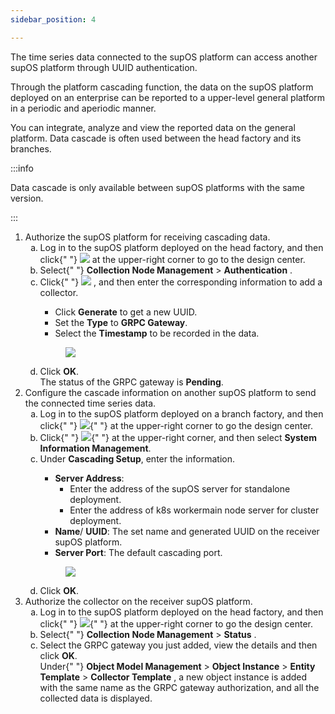 ```yaml
---
sidebar_position: 4

---
```


<div>
  <section id="cascading-collector">
    <p>
      The time series data connected to the supOS platform can access another
      supOS platform through UUID authentication.
    </p>
    <p>
      Through the platform cascading function, the data on the supOS platform
      deployed on an enterprise can be reported to a upper-level general
      platform in a periodic and aperiodic manner.
    </p>
    <p>
      You can integrate, analyze and view the reported data on the general
      platform. Data cascade is often used between the head factory and its
      branches.
    </p>


:::info

Data cascade is only available
      between supOS platforms with the same version.

:::

  </section>
  <section>
    <ol>
      <li>
        <span>Authorize the supOS platform for receiving cascading data.</span>
        <ol
          type="a"
          id="authorizing_cascading_data_collector__substeps_yxy_fwd_ytb"
        >
          <li className="substepexpand">
            <span>
              Log in to the supOS platform deployed on the head factory, and
              then click{" "}
              <img
                id="authorizing_cascading_data_collector__image_stf_xfd_ytb"
                src="https://wordpressfreezonex.oss-cn-hangzhou.aliyuncs.com/platform/
7.png"
              /> at the upper-right corner to go to the design center.
            </span>
          </li>
          <li className="substepexpand">
            <span>
              Select{" "}
              <span className="menucascade">
                <strong>Collection Node Management</strong> > <strong>Authentication</strong>
              </span>
              .
            </span>
          </li>
          <li className="substepexpand">
            <span>
              Click{" "}
              <img
                id="authorizing_cascading_data_collector__image_ott_mgd_ytb"
                src="https://wordpressfreezonex.oss-cn-hangzhou.aliyuncs.com/platform/
16.png"
              />
              , and then enter the corresponding information to add a collector.
            </span>
            <div>
              <ul id="authorizing_cascading_data_collector__ul_u2m_mjd_ytb">
                <li>
                  Click <strong>Generate</strong> to get a new
                  UUID.
                </li>
                <li>
                  Set the <strong>Type</strong> to <strong>GRPC Gateway</strong>.
                </li>
                <li>
                  Select the <strong>Timestamp</strong> to be
                  recorded in the data.
                </li>
              </ul>
            </div>
            <div>
              <figure
                className="fignone"
                id="authorizing_cascading_data_collector__fig_ink_qgd_ytb"
              >
                <img
                  id="authorizing_cascading_data_collector__image_qdt_tgd_ytb"
                  src="https://wordpressfreezonex.oss-cn-hangzhou.aliyuncs.com/platform/18.png
"
                />
              </figure>
            </div>
          </li>
          <li className="substepexpand">
            <span>
              Click <strong>OK</strong>.
            </span>
            <div>
              The status of the GRPC gateway is <strong>Pending</strong>.
            </div>
          </li>
        </ol>
      </li>
      <li>
        <span>
          Configure the cascade information on another supOS platform to send
          the connected time series data.
        </span>
        <ol
          type="a"
          id="authorizing_cascading_data_collector__substeps_qns_4wd_ytb"
        >
          <li className="substepexpand">
            <span>
              Log in to the supOS platform deployed on a branch factory, and
              then click{" "}
              <img
                id="authorizing_cascading_data_collector__image_q3n_rwd_ytb"
                src="https://wordpressfreezonex.oss-cn-hangzhou.aliyuncs.com/platform/
7.png"
              />{" "}
              at the upper-right corner to go the design center.
            </span>
          </li>
          <li className="substepexpand">
            <span>
              Click{" "}
              <img
                id="authorizing_cascading_data_collector__image_rs1_zvd_ytb"
                src="https://wordpressfreezonex.oss-cn-hangzhou.aliyuncs.com/platform/
6.png"
              />{" "}
              at the upper-right corner, and then select <strong>System Information Management</strong>.
            </span>
          </li>
          <li className="substepexpand">
            <span>
              Under <strong>Cascading Setup</strong>, enter
              the information.
            </span>
            <div>
              <ul id="authorizing_cascading_data_collector__ul_srn_2xd_ytb">
                <li>
                  <strong>Server Address</strong>:
                  <ul id="authorizing_cascading_data_collector__ul_tt4_dp2_ytb">
                    <li>
                      Enter the address of the supOS server for standalone
                      deployment.
                    </li>
                    <li>
                      Enter the address of k8s workermain node server for
                      cluster deployment.
                    </li>
                  </ul>
                </li>
                <li>
                  <strong>Name</strong>/
                  <strong>UUID</strong>: The set name and
                  generated UUID on the receiver supOS platform.
                </li>
                <li>
                  <strong>Server Port</strong>: The default
                  cascading port.
                </li>
              </ul>
            </div>
            <div>
              <figure
                className="fignone"
                id="authorizing_cascading_data_collector__fig_lgf_ywd_ytb"
              >
                <img
                  id="authorizing_cascading_data_collector__image_mgf_ywd_ytb"
                  src="https://wordpressfreezonex.oss-cn-hangzhou.aliyuncs.com/platform/
19.png"
                />
              </figure>
            </div>
          </li>
          <li className="substepexpand">
            <span>
              Click <strong>OK</strong>.
            </span>
          </li>
        </ol>
      </li>
      <li>
        <span>Authorize the collector on the receiver supOS platform.</span>
        <ol
          type="a"
          id="authorizing_cascading_data_collector__substeps_dr5_pxd_ytb"
        >
          <li className="substepexpand">
            <span>
              Log in to the supOS platform deployed on the head factory, and
              then click{" "}
              <img
                id="authorizing_cascading_data_collector__image_kxn_rxd_ytb"
                src="https://wordpressfreezonex.oss-cn-hangzhou.aliyuncs.com/platform/
7.png"
              />{" "}
              at the upper-right corner to go the design center.
            </span>
          </li>
          <li className="substepexpand">
            <span>
              Select{" "}
              <span className="menucascade">
                <strong>Collection Node Management</strong> > <strong>Status</strong>
              </span>
              .
            </span>
          </li>
          <li className="substepexpand">
            <span>
              Select the GRPC gateway you just added, view the details and then
              click <strong>OK</strong>.
            </span>
            <div>
              Under{" "}
              <span className="menucascade">
                <strong>Object Model Management</strong> > <strong>Object Instance</strong> > <strong>Entity Template</strong> > <strong>Collector Template</strong>
              </span>
              , a new object instance is added with the same name as the GRPC
              gateway authorization, and all the collected data is displayed.
            </div>
          </li>
        </ol>
      </li>
    </ol>
  </section>
</div>
